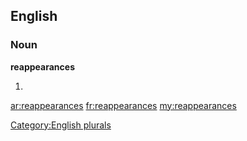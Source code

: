 ==English==

===Noun===
'''reappearances'''

# {{plural of|[[reappearance]]}}

[[Category:English plurals]]

[[ar:reappearances]]
[[fr:reappearances]]
[[my:reappearances]]